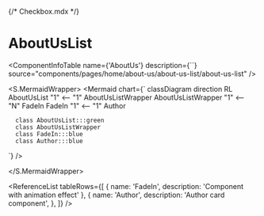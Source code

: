 {/* Checkbox.mdx */}



<Meta title="ApplicationModel/Components/Pages/Home/AboutUs/AboutUsList/docs" />

# AboutUsList

<ComponentInfoTable
  name={'AboutUs'}
  description={``}
  source="components/pages/home/about-us/about-us-list/about-us-list"
/>
<PropertiesTable tableRows={[]} />

<S.MermaidWrapper>
<Mermaid
  chart={`
     classDiagram
     direction RL
      AboutUsList "1" <-- "1" AboutUsListWrapper
      AboutUsListWrapper "1" <-- "N" FadeIn
      FadeIn "1" <-- "1" Author

      class AboutUsList:::green
      class AboutUsListWrapper
      class FadeIn:::blue
      class Author:::blue

`}
/>

</S.MermaidWrapper>

<ReferenceList
  tableRows={[
    { name: 'FadeIn', description: 'Component with animation effect' },
    {
      name: 'Author',
      description: 'Author card component',
    },
  ]}
/>
